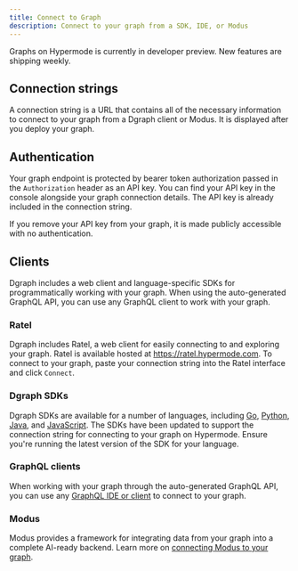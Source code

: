 ```yaml
---
title: Connect to Graph
description: Connect to your graph from a SDK, IDE, or Modus
---
```


<Info>
  Graphs on Hypermode is currently in developer preview. New features are
  shipping weekly.
</Info>

## Connection strings

A connection string is a URL that contains all of the necessary information to
connect to your graph from a Dgraph client or Modus. It is displayed after you
deploy your graph.

## Authentication

Your graph endpoint is protected by bearer token authorization passed in the
`Authorization` header as an API key. You can find your API key in the console
alongside your graph connection details. The API key is already included in the
connection string.

<Warning>
  If you remove your API key from your graph, it is made publicly accessible
  with no authentication.
</Warning>

## Clients

Dgraph includes a web client and language-specific SDKs for programmatically
working with your graph. When using the auto-generated GraphQL API, you can use
any GraphQL client to work with your graph.

### Ratel

Dgraph includes Ratel, a web client for easily connecting to and exploring your
graph. Ratel is available hosted at https://ratel.hypermode.com. To connect to
your graph, paste your connection string into the Ratel interface and click
`Connect`.

### Dgraph SDKs

Dgraph SDKs are available for a number of languages, including
[Go](/dgraph/sdks/go), [Python](/dgraph/sdks/python), [Java](/dgraph/sdks/java),
and [JavaScript](/dgraph/sdks/javascript). The SDKs have been updated to support
the connection string for connecting to your graph on Hypermode. Ensure you're
running the latest version of the SDK for your language.

### GraphQL clients

When working with your graph through the auto-generated GraphQL API, you can use
any [GraphQL IDE or client](/dgraph/graphql/connecting) to connect to your
graph.

### Modus

Modus provides a framework for integrating data from your graph into a complete
AI-ready backend. Learn more on
[connecting Modus to your graph](/modus/data-fetching#dgraph).
